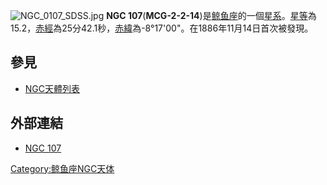 [[File:NGC_0107_SDSS.jpg|thumb]]
'''NGC 107'''('''MCG-2-2-14''')是[[鲸鱼座|鲸鱼座]]的一個[[星系|星系]]。[[星等|星等]]為15.2，[[赤經|赤經]]為25分42.1秒，[[赤緯|赤緯]]為-8°17'00"。在1886年11月14日首次被發現。

== 參見 ==
* [[NGC天體列表|NGC天體列表]]

== 外部連結 ==
* [https://web.archive.org/web/20050914090043/http://www.seds.org/~spider/ngc/ngc_fr.cgi?107 NGC 107]

{{Catalogs|NGC=107}}
[[Category:鲸鱼座NGC天体|Category:鲸鱼座NGC天体]]

{{Galaxy-stub}}